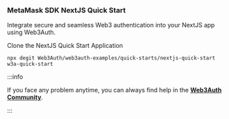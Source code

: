 ### MetaMask SDK NextJS Quick Start

Integrate secure and seamless Web3 authentication into your NextJS app using Web3Auth.

Clone the NextJS Quick Start Application

```shell
npx degit Web3Auth/web3auth-examples/quick-starts/nextjs-quick-start w3a-quick-start
```

:::info

If you face any problem anytime, you can always find help in the [**Web3Auth Community**](https://web3auth.io/community/c/help-pnp/pnp-web/7).

:::
